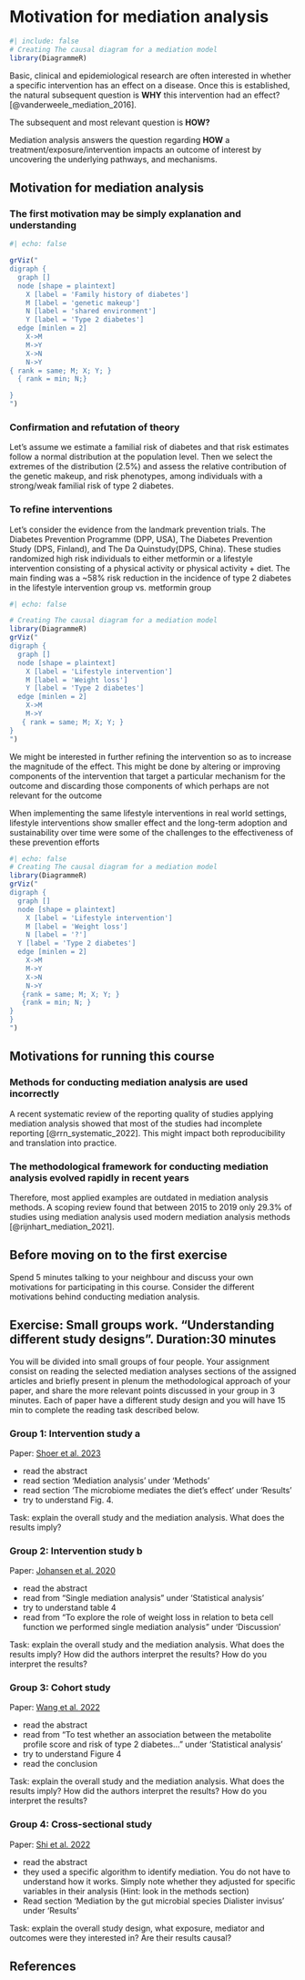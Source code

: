 # Motivation for mediation analysis

<!-- Omar 30 min -->

```r
#| include: false
# Creating The causal diagram for a mediation model
library(DiagrammeR)
```

Basic, clinical and epidemiological research are often interested in
whether a specific intervention has an effect on a disease. Once this is
established, the natural subsequent question is **WHY** this
intervention had an effect? [@vanderweele_mediation_2016].

The subsequent and most relevant question is **HOW?**

Mediation analysis answers the question regarding **HOW** a
treatment/exposure/intervention impacts an outcome of interest by
uncovering the underlying pathways, and mechanisms.

## Motivation for mediation analysis

### The first motivation may be simply explanation and understanding

```r
#| echo: false

grViz("
digraph {
  graph []
  node [shape = plaintext]
    X [label = 'Family history of diabetes']
    M [label = 'genetic makeup']
    N [label = 'shared environment']
    Y [label = 'Type 2 diabetes']
  edge [minlen = 2]
    X->M
    M->Y
    X->N
    N->Y
{ rank = same; M; X; Y; }
  { rank = min; N;}

}
")
```

### Confirmation and refutation of theory

Let's assume we estimate a familial risk of diabetes and that risk
estimates follow a normal distribution at the population level. Then we
select the extremes of the distribution (2.5%) and assess the relative
contribution of the genetic makeup, and risk phenotypes, among
individuals with a strong/weak familial risk of type 2 diabetes.

### To refine interventions

Let's consider the evidence from the landmark prevention trials. The
Diabetes Prevention Programme (DPP, USA), The Diabetes Prevention Study
(DPS, Finland), and The Da Quinstudy(DPS, China). These studies
randomized high risk individuals to either metformin or a lifestyle
intervention consisting of a physical activity or physical activity +
diet. The main finding was a \~58% risk reduction in the incidence of
type 2 diabetes in the lifestyle intervention group vs. metformin group

```r
#| echo: false

# Creating The causal diagram for a mediation model
library(DiagrammeR)
grViz("
digraph {
  graph []
  node [shape = plaintext]
    X [label = 'Lifestyle intervention']
    M [label = 'Weight loss']
    Y [label = 'Type 2 diabetes']
  edge [minlen = 2]
    X->M
    M->Y
   { rank = same; M; X; Y; }
}
")
```

We might be interested in further refining the intervention so as to
increase the magnitude of the effect. This might be done by altering or
improving components of the intervention that target a particular
mechanism for the outcome and discarding those components of which
perhaps are not relevant for the outcome

When implementing the same lifestyle interventions in real world
settings, lifestyle interventions show smaller effect and the long-term
adoption and sustainability over time were some of the challenges to the
effectiveness of these prevention efforts

```r
#| echo: false
# Creating The causal diagram for a mediation model
library(DiagrammeR)
grViz("
digraph {
  graph []
  node [shape = plaintext]
    X [label = 'Lifestyle intervention']
    M [label = 'Weight loss']
    N [label = '?']
  Y [label = 'Type 2 diabetes']
  edge [minlen = 2]
    X->M
    M->Y
    X->N
    N->Y
   {rank = same; M; X; Y; }
   {rank = min; N; }
}
}
")
```

## Motivations for running this course

### Methods for conducting mediation analysis are used incorrectly

A recent systematic review of the reporting quality of studies applying
mediation analysis showed that most of the studies had incomplete
reporting [@rrn_systematic_2022]. This might impact both reproducibility
and translation into practice.

### The methodological framework for conducting mediation analysis evolved rapidly in recent years

Therefore, most applied examples are outdated in mediation analysis
methods. A scoping review found that between 2015 to 2019 only 29.3% of
studies using mediation analysis used modern mediation analysis methods
[@rijnhart_mediation_2021].

::: callout-note
## Before moving on to the first exercise

Spend 5 minutes talking to your neighbour and discuss your own
motivations for participating in this course. Consider the different
motivations behind conducting mediation analysis.
:::

::: callout-note
## Exercise: Small groups work. "Understanding different study designs". Duration:30 minutes

You will be divided into small groups of four people. Your assignment
consist on reading the selected mediation analyses sections of the
assigned articles and briefly present in plenum the methodological
approach of your paper, and share the more relevant points discussed in
your group in 3 minutes. Each of paper have a different study design and
you will have 15 min to complete the reading task described below.

### Group 1: Intervention study a

Paper: [Shoer et al.
2023](https://www.nature.com/articles/s41467-023-41042-x)

-   read the abstract
-   read section 'Mediation analysis' under 'Methods'
-   read section 'The microbiome mediates the diet's effect' under
    'Results'
-   try to understand Fig. 4.

Task: explain the overall study and the mediation analysis. What does
the results imply?

### Group 2: Intervention study b

Paper: [Johansen et al.
2020](https://link.springer.com/article/10.1007/s00125-020-05249-7)

-   read the abstract
-   read from "Single mediation analysis" under 'Statistical analysis'
-   try to understand table 4
-   read from "To explore the role of weight loss in relation to beta
    cell function we performed single mediation analysis" under
    'Discussion'

Task: explain the overall study and the mediation analysis. What does
the results imply? How did the authors interpret the results? How do you
interpret the results?

### Group 3: Cohort study

Paper: [Wang et al. 2022](https://doi.org/10.1007/s00125-022-05692-8)

-   read the abstract
-   read from "To test whether an association between the metabolite
    profile score and risk of type 2 diabetes..." under 'Statistical
    analysis'
-   try to understand Figure 4
-   read the conclusion

Task: explain the overall study and the mediation analysis. What does
the results imply? How did the authors interpret the results? How do you
interpret the results?

### Group 4: Cross-sectional study

Paper: [Shi et al.
2022](https://www.nature.com/articles/s41598-022-08544-y)

-   read the abstract
-   they used a specific algorithm to identify mediation. You do not
    have to understand how it works. Simply note whether they adjusted
    for specific variables in their analysis (Hint: look in the methods
    section)
-   Read section 'Mediation by the gut microbial species Dialister
    invisus' under 'Results'

Task: explain the overall study design, what exposure, mediator and
outcomes were they interested in? Are their results causal?
:::

## References
